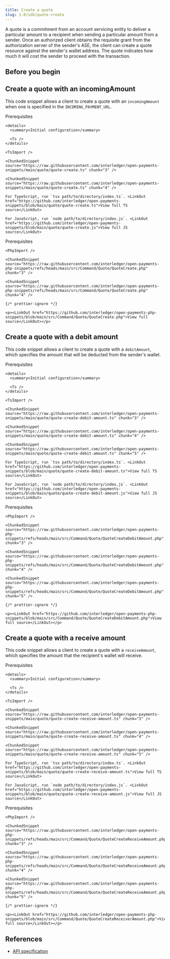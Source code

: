 ```yaml
---
title: Create a quote
slug: 1.0/sdk/quote-create
---
```



A quote is a commitment from an account servicing entity to deliver a particular amount to a recipient when sending a particular amount from a sender. Once an authorized client obtains the requisite grant from the authorization server of the sender's <Tooltip content="Account servicing entity" client:load><span>ASE</span></Tooltip>, the client can create a quote resource against the sender's wallet address. The quote indicates how much it will cost the sender to proceed with the transaction.

## Before you begin

<Begin />

## Create a quote with an incomingAmount

This code snippet allows a client to create a quote with an `incomingAmount` when one is specified in the `INCOMING_PAYMENT_URL`.

<Tabs syncKey="langs">
  <TabItem label="TypeScript/JavaScript" icon="seti:javascript">
    <LinkButton href="https://github.com/interledger/open-payments-snippets/blob/main/README.md#prerequisites" target="_blank" icon="external" iconPlacement="start">Prerequisites</LinkButton>

    <details>
      <summary>Initial configuration</summary>

      <Ts />
    </details>

    <TsImport />

    <ChunkedSnippet source="https://raw.githubusercontent.com/interledger/open-payments-snippets/main/quote/quote-create.ts" chunk="3" />

    <ChunkedSnippet source="https://raw.githubusercontent.com/interledger/open-payments-snippets/main/quote/quote-create.ts" chunk="4" />

    For TypeScript, run `tsx path/to/directory/index.ts`. <LinkOut href="https://github.com/interledger/open-payments-snippets/blob/main/quote/quote-create.ts">View full TS source</LinkOut>

    For JavaScript, run `node path/to/directory/index.js`. <LinkOut href="https://github.com/interledger/open-payments-snippets/blob/main/quote/quote-create.js">View full JS source</LinkOut>
  </TabItem>

  <TabItem label="PHP" icon="seti:php">
    <LinkButton href="https://github.com/interledger/open-payments-php-snippets/blob/main/README.md#prerequisites" target="_blank" icon="external" iconPlacement="start">Prerequisites</LinkButton>

    <PhpImport />

    <ChunkedSnippet source="https://raw.githubusercontent.com/interledger/open-payments-php-snippets/refs/heads/main/src/Command/Quote/QuoteCreate.php" chunk="3" />

    <ChunkedSnippet source="https://raw.githubusercontent.com/interledger/open-payments-php-snippets/refs/heads/main/src/Command/Quote/QuoteCreate.php" chunk="4" />

    {/* prettier-ignore */}

    <p><LinkOut href="https://github.com/interledger/open-payments-php-snippets/blob/main/src/Command/Quote/QuoteCreate.php">View full source</LinkOut></p>
  </TabItem>
</Tabs>

## Create a quote with a debit amount

This code snippet allows a client to create a quote with a `debitAmount`, which specifies the amount that will be deducted from the sender's wallet.

<Tabs syncKey="langs">
  <TabItem label="TypeScript/JavaScript" icon="seti:javascript">
    <LinkButton href="https://github.com/interledger/open-payments-snippets/blob/main/README.md#prerequisites" target="_blank" icon="external" iconPlacement="start">Prerequisites</LinkButton>

    <details>
      <summary>Initial configuration</summary>

      <Ts />
    </details>

    <TsImport />

    <ChunkedSnippet source="https://raw.githubusercontent.com/interledger/open-payments-snippets/main/quote/quote-create-debit-amount.ts" chunk="3" />

    <ChunkedSnippet source="https://raw.githubusercontent.com/interledger/open-payments-snippets/main/quote/quote-create-debit-amount.ts" chunk="4" />

    <ChunkedSnippet source="https://raw.githubusercontent.com/interledger/open-payments-snippets/main/quote/quote-create-debit-amount.ts" chunk="5" />

    For TypeScript, run `tsx path/to/directory/index.ts`. <LinkOut href="https://github.com/interledger/open-payments-snippets/blob/main/quote/quote-create-debit-amount.ts">View full TS source</LinkOut>

    For JavaScript, run `node path/to/directory/index.js`. <LinkOut href="https://github.com/interledger/open-payments-snippets/blob/main/quote/quote-create-debit-amount.js">View full JS source</LinkOut>
  </TabItem>

  <TabItem label="PHP" icon="seti:php">
    <LinkButton href="https://github.com/interledger/open-payments-php-snippets/blob/main/README.md#prerequisites" target="_blank" icon="external" iconPlacement="start">Prerequisites</LinkButton>

    <PhpImport />

    <ChunkedSnippet source="https://raw.githubusercontent.com/interledger/open-payments-php-snippets/refs/heads/main/src/Command/Quote/QuoteCreateDebitAmount.php" chunk="3" />

    <ChunkedSnippet source="https://raw.githubusercontent.com/interledger/open-payments-php-snippets/refs/heads/main/src/Command/Quote/QuoteCreateDebitAmount.php" chunk="4" />

    <ChunkedSnippet source="https://raw.githubusercontent.com/interledger/open-payments-php-snippets/refs/heads/main/src/Command/Quote/QuoteCreateDebitAmount.php" chunk="5" />

    {/* prettier-ignore */}

    <p><LinkOut href="https://github.com/interledger/open-payments-php-snippets/blob/main/src/Command/Quote/QuoteCreateDebitAmount.php">View full source</LinkOut></p>
  </TabItem>
</Tabs>

## Create a quote with a receive amount

This code snippet allows a client to create a quote with a `receiveAmount`, which specifies the amount that the recipient's wallet will receive.

<Tabs syncKey="langs">
  <TabItem label="TypeScript/JavaScript" icon="seti:javascript">
    <LinkButton href="https://github.com/interledger/open-payments-snippets/blob/main/README.md#prerequisites" target="_blank" icon="external" iconPlacement="start">Prerequisites</LinkButton>

    <details>
      <summary>Initial configuration</summary>

      <Ts />
    </details>

    <TsImport />

    <ChunkedSnippet source="https://raw.githubusercontent.com/interledger/open-payments-snippets/main/quote/quote-create-receive-amount.ts" chunk="3" />

    <ChunkedSnippet source="https://raw.githubusercontent.com/interledger/open-payments-snippets/main/quote/quote-create-receive-amount.ts" chunk="4" />

    <ChunkedSnippet source="https://raw.githubusercontent.com/interledger/open-payments-snippets/main/quote/quote-create-receive-amount.ts" chunk="5" />

    For TypeScript, run `tsx path/to/directory/index.ts`. <LinkOut href="https://github.com/interledger/open-payments-snippets/blob/main/quote/quote-create-receive-amount.ts">View full TS source</LinkOut>

    For JavaScript, run `node path/to/directory/index.js`. <LinkOut href="https://github.com/interledger/open-payments-snippets/blob/main/quote/quote-create-receive-amount.js">View full JS source</LinkOut>
  </TabItem>

  <TabItem label="PHP">
    <LinkButton href="https://github.com/interledger/open-payments-php-snippets/blob/main/README.md#prerequisites" target="_blank" icon="external" iconPlacement="start">Prerequisites</LinkButton>

    <PhpImport />

    <ChunkedSnippet source="https://raw.githubusercontent.com/interledger/open-payments-php-snippets/refs/heads/main/src/Command/Quote/QuoteCreateReceiveAmount.php" chunk="3" />

    <ChunkedSnippet source="https://raw.githubusercontent.com/interledger/open-payments-php-snippets/refs/heads/main/src/Command/Quote/QuoteCreateReceiveAmount.php" chunk="4" />

    <ChunkedSnippet source="https://raw.githubusercontent.com/interledger/open-payments-php-snippets/refs/heads/main/src/Command/Quote/QuoteCreateReceiveAmount.php" chunk="5" />

    {/* prettier-ignore */}

    <p><LinkOut href="https://github.com/interledger/open-payments-php-snippets/blob/main/src/Command/Quote/QuoteCreateReceiverAmount.php">View full source</LinkOut></p>
  </TabItem>
</Tabs>

## References

* [API specification](/1.0/apis/resource-server/operations/create-quote)
